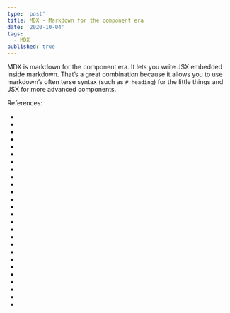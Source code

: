 ```yaml
---
type: 'post'
title: MDX - Markdown for the component era
date: '2020-10-04'
tags:
  - MDX
published: true
---
```


MDX is markdown for the component era.
It lets you write JSX embedded inside markdown.
That’s a great combination because it allows you to use markdown’s often terse
syntax (such as `# heading`) for the little things and JSX for more advanced
components.

References:

- [collective]: https://opencollective.com/unified
- [build]: https://github.com/mdx-js/mdx/actions?query=workflow%3A%22CI%22
- [build-badge]: https://github.com/mdx-js/mdx/workflows/CI/badge.svg
- [chat-badge]: https://img.shields.io/badge/chat-discussions-success.svg
- [chat]: https://github.com/mdx-js/mdx/discussions
- [intro]: https://www.youtube.com/watch?v=d2sQiI5NFAM&list=PLV5CVI1eNcJgCrPH_e6d57KRUTiDZgs0u
- [tweet]: https://twitter.com/chrisbiscardi/status/1022304288326864896
- [remark-plugins]: https://github.com/remarkjs/remark/blob/master/doc/plugins.md
- [website]: https://mdxjs.com
- [spec]: https://github.com/mdx-js/specification#related
- [john]: https://johno.com
- [tim]: https://github.com/timneutkens
- [guillermo]: https://rauchg.com
- [brent]: https://jxnblk.com
- [4lpine]: https://twitter.com/4lpine
- [rauchg]: https://twitter.com/rauchg
- [timneutkens]: https://twitter.com/timneutkens
- [jxnblk]: https://twitter.com/jxnblk
- [compositor]: https://compositor.io
- [vercel]: https://vercel.com
- [clearbit]: https://clearbit.com
- [contribute]: #contribute
- [contributing]: https://mdxjs.com/contributing
- [support]: https://mdxjs.com/support
- [coc]: https://github.com/mdx-js/.github/blob/master/code-of-conduct.md
- [mdx-deck]: https://github.com/jxnblk/mdx-deck
